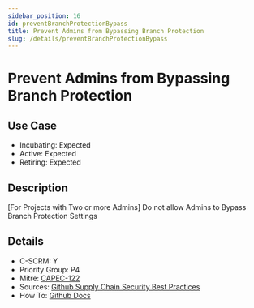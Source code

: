 ```yaml
---
sidebar_position: 16
id: preventBranchProtectionBypass
title: Prevent Admins from Bypassing Branch Protection
slug: /details/preventBranchProtectionBypass
---
```


# Prevent Admins from Bypassing Branch Protection

## Use Case

- Incubating: Expected
- Active: Expected
- Retiring: Expected

## Description

[For Projects with Two or more Admins] Do not allow Admins to Bypass Branch Protection Settings

## Details

- C-SCRM: Y
- Priority Group: P4
- Mitre: [CAPEC-122](https://capec.mitre.org/data/definitions/122.html)
- Sources: [Github Supply Chain Security Best Practices](https://docs.github.com/en/repositories/configuring-branches-and-merges-in-your-repository/managing-protected-branches/about-protected-branches)
- How To: [Github Docs](https://docs.github.com/en/repositories/configuring-branches-and-merges-in-your-repository/managing-protected-branches/about-protected-branches#do-not-allow-bypassing-the-above-settings)

